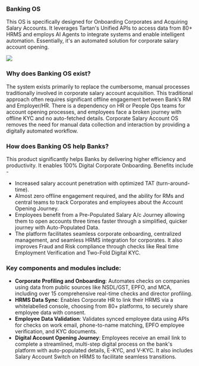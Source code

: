 ### Banking OS  

This OS is specifically designed for Onboarding Corporates and Acquiring Salary Accounts. It leverages Tartan's Unified APIs to access data from 80+ HRMS and employs AI Agents to integrate systems and enable intelligent automation. Essentially, it's an automated solution for corporate salary account opening.

 <Frame> <img src="/images/bankingos.png"/> </Frame>

### Why does Banking OS exist?  

The system exists primarily to replace the cumbersome, manual processes traditionally involved in corporate salary account acquisition. This traditional approach often requires significant offline engagement between Bank’s RM and Employer/HR. There is a dependency on HR or People Ops teams for account opening processes, and employees face a broken journey with offline KYC and no auto-fetched details. Corporate Salary Account OS removes the need for manual data collection and interaction by providing a digitally automated workflow.

### How does Banking OS help Banks?
This product significantly helps Banks by delivering higher efficiency and productivity. It enables 100% Digital Corporate Onboarding. Benefits include -

- Increased salary account penetration with optimized TAT (turn-around-time).
- Almost zero offline engagement required, and the ability for RMs and central teams to track Corporates and employees about the Account Opening Journey.
- Employees benefit from a Pre-Populated Salary A/c Journey allowing them to open accounts three times faster through a simplified, quicker journey with Auto-Populated Data.
- The platform facilitates seamless corporate onboarding, centralized management, and seamless HRMS integration for corporates. It also improves Fraud and Risk compliance through checks like Real time Employment Verification and Two-Fold Digital KYC.  

### Key components and modules include:
- **Corporate Profiling and Onboarding**: Automates checks on companies using data from public sources like NSDL/GST, EPFO, and MCA, including over 15 comprehensive real-time checks and director profiling.
- **HRMS Data Sync**: Enables Corporate HR to link their HRMS via a whitelabelled console, choosing from 80+ platforms, to securely share employee data with consent.
- **Employee Data Validation**: Validates synced employee data using APIs for checks on work email, phone-to-name matching, EPFO employee verification, and KYC documents.
- **Digital Account Opening Journey**: Employees receive an email link to complete a streamlined, multi-step digital process on the bank's platform with auto-populated details, E-KYC, and V-KYC. It also includes Salary Account Switch on HRMS to facilitate seamless transitions.




